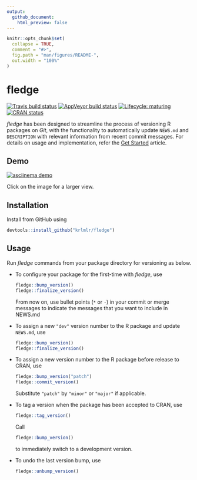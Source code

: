 ```yaml
---
output:
  github_document:
    html_preview: false
---
```


<!-- README.md is generated from README.Rmd. Please edit that file -->

```r
knitr::opts_chunk$set(
  collapse = TRUE,
  comment = "#>",
  fig.path = "man/figures/README-",
  out.width = "100%"
)
```
# fledge

<!-- badges: start -->
[![Travis build status](https://travis-ci.org/krlmlr/fledge.svg?branch=master)](https://travis-ci.org/krlmlr/fledge)
[![AppVeyor build status](https://ci.appveyor.com/api/projects/status/github/krlmlr/fledge?branch=master&svg=true)](https://ci.appveyor.com/project/krlmlr/fledge)
[![Lifecycle: maturing](https://img.shields.io/badge/lifecycle-maturing-blue.svg)](https://www.tidyverse.org/lifecycle/#maturing)
[![CRAN status](https://www.r-pkg.org/badges/version/fledge)](https://cran.r-project.org/package=fledge)
<!-- badges: end -->

_fledge_ has been designed to streamline the process of versioning R packages on _Git_, with the functionality to automatically update `NEWS.md` and `DESCRIPTION` with relevant information from recent commit messages.
For details on usage and implementation, refer the [Get Started](https://krlmlr.github.io/fledge/articles/fledge.html) article.

## Demo

[![asciinema demo](readme/demo.gif)](https://asciinema.org/a/173876)

Click on the image for a larger view.

## Installation

Install from GitHub using

```r
devtools::install_github("krlmlr/fledge")
```

## Usage

Run _fledge_ commands from your package directory for versioning as below.

* To configure your package for the first-time with _fledge_, use

    ```r
    fledge::bump_version()
    fledge::finalize_version()
    ```

    From now on, use bullet points (`*` or `-`) in your commit or merge messages to indicate the messages that you want to include in NEWS.md

* To assign a new `"dev"` version number to the R package and update `NEWS.md`, use

    ```r
    fledge::bump_version()
    fledge::finalize_version()
    ```

* To assign a new version number to the R package before release to CRAN, use

    ```r
    fledge::bump_version("patch")
    fledge::commit_version()
    ```

    Substitute `"patch"` by `"minor"` or `"major"` if applicable.

* To tag a version when the package has been accepted to CRAN, use

    ```r
    fledge::tag_version()
    ```
    
    Call 
    
    ```r
    fledge::bump_version()
    ```
    
    to immediately switch to a development version.

* To undo the last version bump, use

    ```r
    fledge::unbump_version()
    ```
